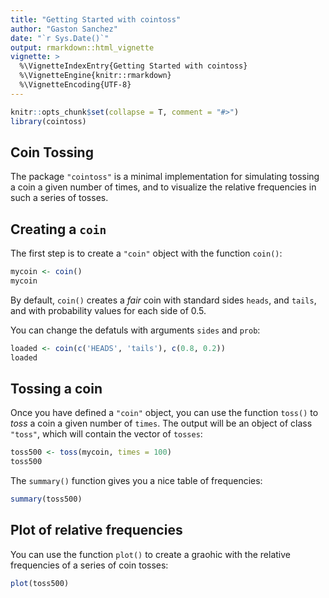 ```yaml
---
title: "Getting Started with cointoss"
author: "Gaston Sanchez"
date: "`r Sys.Date()`"
output: rmarkdown::html_vignette
vignette: >
  %\VignetteIndexEntry{Getting Started with cointoss}
  %\VignetteEngine{knitr::rmarkdown}
  %\VignetteEncoding{UTF-8}
---
```


```r
knitr::opts_chunk$set(collapse = T, comment = "#>")
library(cointoss)
```

## Coin Tossing

The package `"cointoss"` is a minimal implementation for simulating tossing
a coin a given number of times, and to visualize the relative frequencies
in such a series of tosses.


## Creating a `coin`

The first step is to create a `"coin"` object with the function `coin()`:

```r
mycoin <- coin()
mycoin
```

By default, `coin()` creates a _fair_ coin with standard sides `heads`, and 
`tails`, and with probability values for each side of 0.5.

You can change the defatuls with arguments `sides` and `prob`:

```r
loaded <- coin(c('HEADS', 'tails'), c(0.8, 0.2))
loaded
```


## Tossing a coin

Once you have defined a `"coin"` object, you can use the function `toss()` to
_toss_ a coin a given number of `times`. The output will be an object of class 
`"toss"`, which will contain the vector of `tosses`:

```r
toss500 <- toss(mycoin, times = 100)
toss500
```

The `summary()` function gives you a nice table of frequencies:
```r
summary(toss500)
```


## Plot of relative frequencies

You can use the function `plot()` to create a graohic with the relative 
frequencies of a series of coin tosses:

```r
plot(toss500)
```
